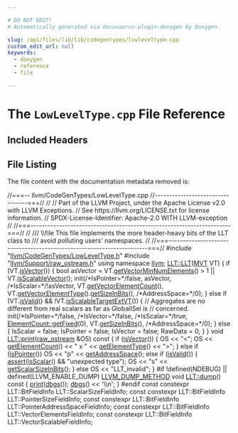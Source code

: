 ```yaml
---

# DO NOT EDIT!
# Automatically generated via docusaurus-plugin-doxygen by Doxygen.

slug: /api/files/lib/lib/codegentypes/lowleveltype-cpp
custom_edit_url: null
keywords:
  - doxygen
  - reference
  - file

---
```





# The `LowLevelType.cpp` File Reference

<DoxygenPage pluginConfig={pluginConfig}>



## Included Headers

<IncludesList>
<IncludesListItem
  filePath="llvm/CodeGenTypes/LowLevelType.h"
  permalink="/docs/api/files/include/include/llvm/include/llvm/codegentypes/lowleveltype-h"
  isLocal="true" />
<IncludesListItem
  filePath="llvm/Support/raw_ostream.h"
  permalink="/docs/api/files/include/include/llvm/include/llvm/support/raw-ostream-h"
  isLocal="true" />
</IncludesList>


## File Listing

The file content with the documentation metadata removed is:

<ProgramListing>

<Link id="l00001" /><CodeLine lineNumber="1"><Highlight kind="comment">//===-- llvm/CodeGenTypes/LowLevelType.cpp</Highlight><Highlight kind="normal"></Highlight></CodeLine>
<Link id="l00002" /><CodeLine lineNumber="2"><Highlight kind="normal"></Highlight><Highlight kind="comment">//---------------------------------===//</Highlight><Highlight kind="normal"></Highlight></CodeLine>
<Link id="l00003" /><CodeLine lineNumber="3"><Highlight kind="normal"></Highlight><Highlight kind="comment">//</Highlight><Highlight kind="normal"></Highlight></CodeLine>
<Link id="l00004" /><CodeLine lineNumber="4"><Highlight kind="normal"></Highlight><Highlight kind="comment">// Part of the LLVM Project, under the Apache License v2.0 with LLVM Exceptions.</Highlight><Highlight kind="normal"></Highlight></CodeLine>
<Link id="l00005" /><CodeLine lineNumber="5"><Highlight kind="normal"></Highlight><Highlight kind="comment">// See https://llvm.org/LICENSE.txt for license information.</Highlight><Highlight kind="normal"></Highlight></CodeLine>
<Link id="l00006" /><CodeLine lineNumber="6"><Highlight kind="normal"></Highlight><Highlight kind="comment">// SPDX-License-Identifier: Apache-2.0 WITH LLVM-exception</Highlight><Highlight kind="normal"></Highlight></CodeLine>
<Link id="l00007" /><CodeLine lineNumber="7"><Highlight kind="normal"></Highlight><Highlight kind="comment">//</Highlight><Highlight kind="normal"></Highlight></CodeLine>
<Link id="l00008" /><CodeLine lineNumber="8"><Highlight kind="normal"></Highlight><Highlight kind="comment">//===----------------------------------------------------------------------===//</Highlight><Highlight kind="normal"></Highlight></CodeLine>
<Link id="l00009" /><CodeLine lineNumber="9"><Highlight kind="normal"></Highlight><Highlight kind="comment">//</Highlight><Highlight kind="comment"></Highlight></CodeLine>
<Link id="l00010" /><CodeLine lineNumber="10"><Highlight kind="comment">/// \\file This file implements the more header-heavy bits of the LLT class to</Highlight></CodeLine>
<Link id="l00011" /><CodeLine lineNumber="11"><Highlight kind="comment">/// avoid polluting users&#39; namespaces.</Highlight><Highlight kind="normal"></Highlight></CodeLine>
<Link id="l00012" /><CodeLine lineNumber="12"><Highlight kind="normal"></Highlight><Highlight kind="comment">//</Highlight><Highlight kind="normal"></Highlight></CodeLine>
<Link id="l00013" /><CodeLine lineNumber="13"><Highlight kind="normal"></Highlight><Highlight kind="comment">//===----------------------------------------------------------------------===//</Highlight><Highlight kind="normal"></Highlight></CodeLine>
<Link id="l00014" /><CodeLine lineNumber="14"><Highlight kind="normal"></Highlight></CodeLine>
<Link id="l00015" /><CodeLine lineNumber="15"><Highlight kind="normal"></Highlight><Highlight kind="preprocessor">#include &quot;<a href="/docs/api/files/include/include/llvm/include/llvm/codegentypes/lowleveltype-h">llvm/CodeGenTypes/LowLevelType.h</a>&quot;</Highlight><Highlight kind="normal"></Highlight></CodeLine>
<Link id="l00016" /><CodeLine lineNumber="16"><Highlight kind="normal"></Highlight><Highlight kind="preprocessor">#include &quot;<a href="/docs/api/files/include/include/llvm/include/llvm/support/raw-ostream-h">llvm/Support/raw&#95;ostream.h</a>&quot;</Highlight><Highlight kind="normal"></Highlight></CodeLine>
<Link id="l00017" /><CodeLine lineNumber="17"><Highlight kind="normal"></Highlight><Highlight kind="keyword">using namespace </Highlight><Highlight kind="normal"><a href="/docs/api/namespaces/llvm">llvm</a>;</Highlight></CodeLine>
<Link id="l00018" /><CodeLine lineNumber="18"><Highlight kind="normal"></Highlight></CodeLine>
<Link id="l00019" /><CodeLine lineNumber="19" lineLink="/docs/api/classes/llvm/llt/#af5a8919ec199949c9c5241e6c59872b5"><Highlight kind="normal"><a href="/docs/api/classes/llvm/llt/#a9de4bf39741198a8e6712bd7ec1acd95">LLT::LLT</a>(<a href="/docs/api/classes/llvm/mvt">MVT</a> VT) &#123;</Highlight></CodeLine>
<Link id="l00020" /><CodeLine lineNumber="20"><Highlight kind="normal">  </Highlight><Highlight kind="keywordflow">if</Highlight><Highlight kind="normal"> (VT.<a href="/docs/api/classes/llvm/mvt/#a425636b56fa037ed7b19ef7f9de30df9">isVector</a>()) &#123;</Highlight></CodeLine>
<Link id="l00021" /><CodeLine lineNumber="21"><Highlight kind="normal">    </Highlight><Highlight kind="keywordtype">bool</Highlight><Highlight kind="normal"> asVector = VT.<a href="/docs/api/classes/llvm/mvt/#a1eb420ba23c865af3024a336e491b983">getVectorMinNumElements</a>() &gt; 1 || VT.<a href="/docs/api/classes/llvm/mvt/#a447ebcc5de7a1d9bc163862bf2c78e41">isScalableVector</a>();</Highlight></CodeLine>
<Link id="l00022" /><CodeLine lineNumber="22"><Highlight kind="normal">    init(</Highlight><Highlight kind="comment">/&#42;IsPointer=&#42;/</Highlight><Highlight kind="keyword">false</Highlight><Highlight kind="normal">, asVector, </Highlight><Highlight kind="comment">/&#42;IsScalar=&#42;/</Highlight><Highlight kind="normal">!asVector,</Highlight></CodeLine>
<Link id="l00023" /><CodeLine lineNumber="23"><Highlight kind="normal">         VT.<a href="/docs/api/classes/llvm/mvt/#aa1abe2e0d36a43d780ce54ea3b197217">getVectorElementCount</a>(), VT.<a href="/docs/api/classes/llvm/mvt/#ad3ff408f213bef998f49952c6c3711fb">getVectorElementType</a>().<a href="/docs/api/classes/llvm/mvt/#a7be7c6dd92efc0d6f866d4a3b433eed0">getSizeInBits</a>(),</Highlight></CodeLine>
<Link id="l00024" /><CodeLine lineNumber="24"><Highlight kind="normal">         </Highlight><Highlight kind="comment">/&#42;AddressSpace=&#42;/</Highlight><Highlight kind="normal">0);</Highlight></CodeLine>
<Link id="l00025" /><CodeLine lineNumber="25"><Highlight kind="normal">  &#125; </Highlight><Highlight kind="keywordflow">else</Highlight><Highlight kind="normal"> </Highlight><Highlight kind="keywordflow">if</Highlight><Highlight kind="normal"> (VT.<a href="/docs/api/classes/llvm/mvt/#adde2b3c4de4c4ded2b80ff32f1020b9b">isValid</a>() &amp;&amp; !VT.<a href="/docs/api/classes/llvm/mvt/#a2d0eea72b9e8c302a78fe1f61eb43620">isScalableTargetExtVT</a>()) &#123;</Highlight></CodeLine>
<Link id="l00026" /><CodeLine lineNumber="26"><Highlight kind="normal">    </Highlight><Highlight kind="comment">// Aggregates are no different from real scalars as far as GlobalISel is</Highlight><Highlight kind="normal"></Highlight></CodeLine>
<Link id="l00027" /><CodeLine lineNumber="27"><Highlight kind="normal">    </Highlight><Highlight kind="comment">// concerned.</Highlight><Highlight kind="normal"></Highlight></CodeLine>
<Link id="l00028" /><CodeLine lineNumber="28"><Highlight kind="normal">    init(</Highlight><Highlight kind="comment">/&#42;IsPointer=&#42;/</Highlight><Highlight kind="keyword">false</Highlight><Highlight kind="normal">, </Highlight><Highlight kind="comment">/&#42;IsVector=&#42;/</Highlight><Highlight kind="keyword">false</Highlight><Highlight kind="normal">, </Highlight><Highlight kind="comment">/&#42;IsScalar=&#42;/</Highlight><Highlight kind="keyword">true</Highlight><Highlight kind="normal">,</Highlight></CodeLine>
<Link id="l00029" /><CodeLine lineNumber="29"><Highlight kind="normal">         <a href="/docs/api/classes/llvm/elementcount/#a584cb8dfa0090b33a969c4dda27337f6">ElementCount::getFixed</a>(0), VT.<a href="/docs/api/classes/llvm/mvt/#a7be7c6dd92efc0d6f866d4a3b433eed0">getSizeInBits</a>(), </Highlight><Highlight kind="comment">/&#42;AddressSpace=&#42;/</Highlight><Highlight kind="normal">0);</Highlight></CodeLine>
<Link id="l00030" /><CodeLine lineNumber="30"><Highlight kind="normal">  &#125; </Highlight><Highlight kind="keywordflow">else</Highlight><Highlight kind="normal"> &#123;</Highlight></CodeLine>
<Link id="l00031" /><CodeLine lineNumber="31"><Highlight kind="normal">    IsScalar = </Highlight><Highlight kind="keyword">false</Highlight><Highlight kind="normal">;</Highlight></CodeLine>
<Link id="l00032" /><CodeLine lineNumber="32"><Highlight kind="normal">    IsPointer = </Highlight><Highlight kind="keyword">false</Highlight><Highlight kind="normal">;</Highlight></CodeLine>
<Link id="l00033" /><CodeLine lineNumber="33"><Highlight kind="normal">    IsVector = </Highlight><Highlight kind="keyword">false</Highlight><Highlight kind="normal">;</Highlight></CodeLine>
<Link id="l00034" /><CodeLine lineNumber="34"><Highlight kind="normal">    RawData = 0;</Highlight></CodeLine>
<Link id="l00035" /><CodeLine lineNumber="35"><Highlight kind="normal">  &#125;</Highlight></CodeLine>
<Link id="l00036" /><CodeLine lineNumber="36"><Highlight kind="normal">&#125;</Highlight></CodeLine>
<Link id="l00037" /><CodeLine lineNumber="37"><Highlight kind="normal"></Highlight></CodeLine>
<Link id="l00038" /><CodeLine lineNumber="38" lineLink="/docs/api/classes/llvm/llt/#a1872b438567a6c68dcfb0bf0bfc18631"><Highlight kind="normal"></Highlight><Highlight kind="keywordtype">void</Highlight><Highlight kind="normal"> <a href="/docs/api/classes/llvm/llt/#a1872b438567a6c68dcfb0bf0bfc18631">LLT::print</a>(<a href="/docs/api/classes/llvm/raw-ostream">raw&#95;ostream</a> &amp;OS)</Highlight><Highlight kind="keyword"> const </Highlight><Highlight kind="normal">&#123;</Highlight></CodeLine>
<Link id="l00039" /><CodeLine lineNumber="39"><Highlight kind="normal">  </Highlight><Highlight kind="keywordflow">if</Highlight><Highlight kind="normal"> (<a href="/docs/api/classes/llvm/llt/#a7da5cc6e8aadd4d5fb6dd68f8ec12b7e">isVector</a>()) &#123;</Highlight></CodeLine>
<Link id="l00040" /><CodeLine lineNumber="40"><Highlight kind="normal">    OS &lt;&lt; </Highlight><Highlight kind="stringliteral">&quot;&lt;&quot;</Highlight><Highlight kind="normal">;</Highlight></CodeLine>
<Link id="l00041" /><CodeLine lineNumber="41"><Highlight kind="normal">    OS &lt;&lt; <a href="/docs/api/classes/llvm/llt/#aa911a7e9e51b7ed20810fc819efe6a26">getElementCount</a>() &lt;&lt; </Highlight><Highlight kind="stringliteral">&quot; x &quot;</Highlight><Highlight kind="normal"> &lt;&lt; <a href="/docs/api/classes/llvm/llt/#aa24450f600cabd7212bd264a6dbc190c">getElementType</a>() &lt;&lt; </Highlight><Highlight kind="stringliteral">&quot;&gt;&quot;</Highlight><Highlight kind="normal">;</Highlight></CodeLine>
<Link id="l00042" /><CodeLine lineNumber="42"><Highlight kind="normal">  &#125; </Highlight><Highlight kind="keywordflow">else</Highlight><Highlight kind="normal"> </Highlight><Highlight kind="keywordflow">if</Highlight><Highlight kind="normal"> (<a href="/docs/api/classes/llvm/llt/#a9d825f5954d7bd527aea490668c624c6">isPointer</a>())</Highlight></CodeLine>
<Link id="l00043" /><CodeLine lineNumber="43"><Highlight kind="normal">    OS &lt;&lt; </Highlight><Highlight kind="stringliteral">&quot;p&quot;</Highlight><Highlight kind="normal"> &lt;&lt; <a href="/docs/api/classes/llvm/llt/#ac33fa4c8cfeb9287f51f95404a459de8">getAddressSpace</a>();</Highlight></CodeLine>
<Link id="l00044" /><CodeLine lineNumber="44"><Highlight kind="normal">  </Highlight><Highlight kind="keywordflow">else</Highlight><Highlight kind="normal"> </Highlight><Highlight kind="keywordflow">if</Highlight><Highlight kind="normal"> (<a href="/docs/api/classes/llvm/llt/#a69fb30748f1b3e8a0affd486a9f59f6d">isValid</a>()) &#123;</Highlight></CodeLine>
<Link id="l00045" /><CodeLine lineNumber="45"><Highlight kind="normal">    <a href="/docs/api/files/lib/lib/target/lib/target/amdgpu/silowercontrolflow-cpp/#a4868c5d81c5ccc98c47aeab6244346a0">assert</a>(<a href="/docs/api/classes/llvm/llt/#a3989251b1a714fc8296685f77eac6e87">isScalar</a>() &amp;&amp; </Highlight><Highlight kind="stringliteral">&quot;unexpected type&quot;</Highlight><Highlight kind="normal">);</Highlight></CodeLine>
<Link id="l00046" /><CodeLine lineNumber="46"><Highlight kind="normal">    OS &lt;&lt; </Highlight><Highlight kind="stringliteral">&quot;s&quot;</Highlight><Highlight kind="normal"> &lt;&lt; <a href="/docs/api/classes/llvm/llt/#a32472b5afd0ae6edb4a233a25056a6aa">getScalarSizeInBits</a>();</Highlight></CodeLine>
<Link id="l00047" /><CodeLine lineNumber="47"><Highlight kind="normal">  &#125; </Highlight><Highlight kind="keywordflow">else</Highlight><Highlight kind="normal"></Highlight></CodeLine>
<Link id="l00048" /><CodeLine lineNumber="48"><Highlight kind="normal">    OS &lt;&lt; </Highlight><Highlight kind="stringliteral">&quot;LLT&#95;invalid&quot;</Highlight><Highlight kind="normal">;</Highlight></CodeLine>
<Link id="l00049" /><CodeLine lineNumber="49"><Highlight kind="normal">&#125;</Highlight></CodeLine>
<Link id="l00050" /><CodeLine lineNumber="50"><Highlight kind="normal"></Highlight></CodeLine>
<Link id="l00051" /><CodeLine lineNumber="51"><Highlight kind="normal"></Highlight><Highlight kind="preprocessor">#if !defined(NDEBUG) || defined(LLVM&#95;ENABLE&#95;DUMP)</Highlight><Highlight kind="normal"></Highlight></CodeLine>
<Link id="l00052" /><CodeLine lineNumber="52" lineLink="/docs/api/classes/llvm/llt/#adbe2b50c065f9de917bf34a1d573253b"><Highlight kind="normal"><a href="/docs/api/files/include/include/llvm/include/llvm/support/compiler-h/#aa863693eef567397d9c292da5bf22d34">LLVM&#95;DUMP&#95;METHOD</a> </Highlight><Highlight kind="keywordtype">void</Highlight><Highlight kind="normal"> <a href="/docs/api/classes/llvm/llt/#adbe2b50c065f9de917bf34a1d573253b">LLT::dump</a>()</Highlight><Highlight kind="keyword"> const </Highlight><Highlight kind="normal">&#123;</Highlight></CodeLine>
<Link id="l00053" /><CodeLine lineNumber="53"><Highlight kind="normal">  <a href="/docs/api/classes/llvm/llt/#a1872b438567a6c68dcfb0bf0bfc18631">print</a>(<a href="/docs/api/namespaces/llvm/#a7c46c742c31be54870e2038048e6b391">dbgs</a>());</Highlight></CodeLine>
<Link id="l00054" /><CodeLine lineNumber="54"><Highlight kind="normal">  <a href="/docs/api/namespaces/llvm/#a7c46c742c31be54870e2038048e6b391">dbgs</a>() &lt;&lt; </Highlight><Highlight kind="charliteral">&#39;\\n&#39;</Highlight><Highlight kind="normal">;</Highlight></CodeLine>
<Link id="l00055" /><CodeLine lineNumber="55"><Highlight kind="normal">&#125;</Highlight></CodeLine>
<Link id="l00056" /><CodeLine lineNumber="56"><Highlight kind="normal"></Highlight><Highlight kind="preprocessor">#endif</Highlight><Highlight kind="normal"></Highlight></CodeLine>
<Link id="l00057" /><CodeLine lineNumber="57"><Highlight kind="normal"></Highlight></CodeLine>
<Link id="l00058" /><CodeLine lineNumber="58"><Highlight kind="normal"></Highlight><Highlight kind="keyword">const</Highlight><Highlight kind="normal"> </Highlight><Highlight kind="keyword">constexpr</Highlight><Highlight kind="normal"> LLT::BitFieldInfo LLT::ScalarSizeFieldInfo;</Highlight></CodeLine>
<Link id="l00059" /><CodeLine lineNumber="59"><Highlight kind="normal"></Highlight><Highlight kind="keyword">const</Highlight><Highlight kind="normal"> </Highlight><Highlight kind="keyword">constexpr</Highlight><Highlight kind="normal"> LLT::BitFieldInfo LLT::PointerSizeFieldInfo;</Highlight></CodeLine>
<Link id="l00060" /><CodeLine lineNumber="60"><Highlight kind="normal"></Highlight><Highlight kind="keyword">const</Highlight><Highlight kind="normal"> </Highlight><Highlight kind="keyword">constexpr</Highlight><Highlight kind="normal"> LLT::BitFieldInfo LLT::PointerAddressSpaceFieldInfo;</Highlight></CodeLine>
<Link id="l00061" /><CodeLine lineNumber="61"><Highlight kind="normal"></Highlight><Highlight kind="keyword">const</Highlight><Highlight kind="normal"> </Highlight><Highlight kind="keyword">constexpr</Highlight><Highlight kind="normal"> LLT::BitFieldInfo LLT::VectorElementsFieldInfo;</Highlight></CodeLine>
<Link id="l00062" /><CodeLine lineNumber="62"><Highlight kind="normal"></Highlight><Highlight kind="keyword">const</Highlight><Highlight kind="normal"> </Highlight><Highlight kind="keyword">constexpr</Highlight><Highlight kind="normal"> LLT::BitFieldInfo LLT::VectorScalableFieldInfo;</Highlight></CodeLine>

</ProgramListing>

</DoxygenPage>
